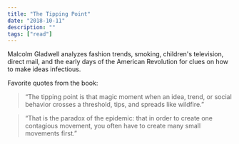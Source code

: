 ```yaml
---
title: "The Tipping Point"
date: "2018-10-11"
description: ""
tags: ["read"]
---
```


Malcolm Gladwell analyzes fashion trends, smoking, children's television, direct mail, and the early days of the American Revolution for clues on how to make ideas infectious.

Favorite quotes from the book:

> “The tipping point is that magic moment when an idea, trend, or social behavior crosses a threshold, tips, and spreads like wildfire.”

> “That is the paradox of the epidemic: that in order to create one contagious movement, you often have to create many small movements first.”
